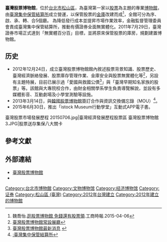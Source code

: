 {{Infobox Museum
 |name          = 臺灣股票博物館
 |native_name   = Taiwan Stock Museum
 |image         = 臺灣股票博物館1.JPG
 |location      = {{ROC}}[[臺北市|臺北市]][[松山區_(臺北市)|松山區]]復興北路365號3樓
 |established   = 2012年12月24日
 |前身          = 
 |dissolved     =
 |area          = 
 |type          = 專業博物館
 |curator       = 
 |visitors      =
 |director      = 黃素惇

 |publictransit = [[捷運|捷運]][[中山國中站|中山國中站]]
 |openinghours  = 週一至週五9:00-17:30，採團體預約導覽參觀，遇國定假日及例假日休館
 |tel           = (02)2514-1300或2514-1301
 |website       = http://www.stockmuseum.com.tw/
}}
'''臺灣股票博物館'''，位於[[台北市|台北市]][[松山區_(臺灣)|松山區]]，為臺灣第一家以[[股票|股票]]為主題的專業[[博物館|博物館]]，由[[臺灣集中保管結算所|臺灣集中保管結算所]]成立營運，以保管股票的[[金庫|金庫]]改建而成<ref>魏喬怡.[http://www.chinatimes.com/newspapers/20150406000100-260202 逛股票博物館 免錢還有股票領].工商時報.2015-04-06</ref>，全館可分為序、啟、承、轉、合5個廳。
為降低發行成本並提昇市場作業效率，金融監督管理委員會責成臺灣集中保管結算所，推動有價證券全面無實體化。2011年7月29日，臺灣證券市場正式達到「無實體百分百」目標，並將原來保管股票的庫房，規劃建置博物館。

==历史==
*2012年12月24日，成立臺灣股票博物館館內敘述股票背景知識、股票歷史、臺灣經濟脈絡發展、股票庫存管理作業、金庫安全與股票無實體化等<ref>[https://www.stockmuseum.com.tw/index01.aspx  臺灣股票博物館常設展廳]  </ref>，另設有主題特展，目前已展示過「愛國與救國公債<ref>[http://www.stockmuseum.com.tw/index04-1.aspx?pk_no=37 臺灣股票博物館最新消息] {{webarchive|url=https://web.archive.org/web/20150706014330/http://www.stockmuseum.com.tw/index04-1.aspx?pk_no=37 |date=2015-07-06 }}</ref>」與「臺灣早期知名家族的股票」等。該館與大專院校合作，由財金相關學系學生負責導覽解說，並設有多媒體影音、互動劇場及小學堂測驗等設施。
*2013年3月14日，與[[韓國股票博物館|韓國股票博物館]]簽訂合作與資訊交換備忘錄（MOU）<ref>[[:臺灣集中保管結算所|:臺灣集中保管結算所]]</ref>。
*2015年6月30日，推出「istock Museum行動學堂」互動式APP電子書。
<gallery>
臺灣股票市場發展歷程 20150706.jpg|臺灣經濟發展歷程股票區
臺灣股票博物館3.JPG|股票送存集保八大關卡
</gallery>

==參考文獻==
{{reflist}}

==外部連結==
{{commons category|Taiwan Stock Museum}}
* [https://www.stockmuseum.com.tw/ 臺灣股票博物館]
* {{facebook|臺灣股票博物館-415475161851957|臺灣股票博物館}}

[[Category:台北市博物館|Category:台北市博物館]]
[[Category:文物博物馆|Category:文物博物馆]]
[[Category:经济博物馆|Category:经济博物馆]]
[[Category:证券|Category:证券]]
[[Category:松山區_(臺灣)|Category:松山區 (臺灣)]]
[[Category:2012年台灣建立|Category:2012年台灣建立]]
[[Category:2012年建立的博物館|Category:2012年建立的博物館]]